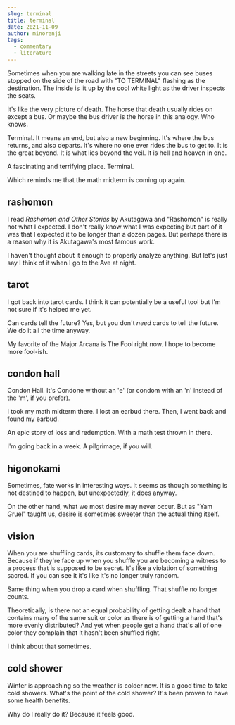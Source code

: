 ```yaml
---
slug: terminal
title: terminal
date: 2021-11-09
author: minorenji
tags:
  - commentary
  - literature
---
```


Sometimes when you are walking late in the streets you can see buses stopped on the side of the road with "TO TERMINAL" flashing as the destination. The inside is lit up by the cool white light as the driver inspects the seats.

It's like the very picture of death. The horse that death usually rides on except a bus. Or maybe the bus driver is the horse in this analogy. Who knows.

Terminal. It means an end, but also a new beginning. It's where the bus returns, and also departs. It's where no one ever rides the bus to get to. It is the great beyond. It is what lies beyond the veil. It is hell and heaven in one.

A fascinating and terrifying place. Terminal.

Which reminds me that the math midterm is coming up again.


## rashomon
I read *Rashomon and Other Stories* by Akutagawa and "Rashomon" is really not what I expected. I don't really know what I was expecting but part of it was that I expected it to be longer than a dozen pages. But perhaps there is a reason why it is Akutagawa's most famous work.

I haven't thought about it enough to properly analyze anything. But let's just say I think of it when I go to the Ave at night.

## tarot
I got back into tarot cards. I think it can potentially be a useful tool but I'm not sure if it's helped me yet.

Can cards tell the future? Yes, but you don't *need* cards to tell the future. We do it all the time anyway.

My favorite of the Major Arcana is The Fool right now. I hope to become more fool-ish.

## condon hall
Condon Hall. It's Condone without an 'e' (or condom with an 'n' instead of the 'm', if you prefer).

I took my math midterm there. I lost an earbud there. Then, I went back and found my earbud.

An epic story of loss and redemption. With a math test thrown in there.

I'm going back in a week. A pilgrimage, if you will.

## higonokami
Sometimes, fate works in interesting ways. It seems as though something is not destined to happen, but unexpectedly, it does anyway.

On the other hand, what we most desire may never occur. But as "Yam Gruel" taught us, desire is sometimes sweeter than the actual thing itself.

## vision
When you are shuffling cards, its customary to shuffle them face down. Because if they're face up when you shuffle you are becoming a witness to a process that is supposed to be secret. It's like a violation of something sacred. If you can see it it's like it's no longer truly random.

Same thing when you drop a card when shuffling. That shuffle no longer counts.

Theoretically, is there not an equal probability of getting dealt a hand that contains many of the same suit or color as there is of getting a hand that's more evenly distributed? And yet when people get a hand that's all of one color they complain that it hasn't been shuffled right.

I think about that sometimes.

## cold shower
Winter is approaching so the weather is colder now. It is a good time to take cold showers. What's the point of the cold shower? It's been proven to have some health benefits.

Why do I really do it? Because it feels good. 
